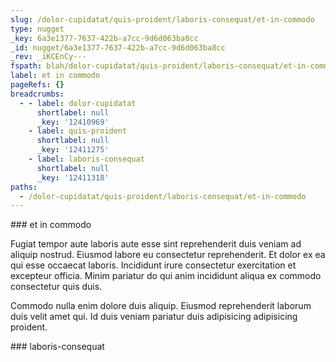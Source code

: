 ```yaml
---
slug: /dolor-cupidatat/quis-proident/laboris-consequat/et-in-commodo
type: nugget
_key: 6a3e1377-7637-422b-a7cc-9d6d063ba8cc
_id: nugget/6a3e1377-7637-422b-a7cc-9d6d063ba8cc
_rev: _iKCEnCy---
fspath: blah/dolor-cupidatat/quis-proident/laboris-consequat/et-in-commodo.md
label: et in commodo
pageRefs: {}
breadcrumbs:
  - - label: dolor-cupidatat
      shortlabel: null
      _key: '12410969'
    - label: quis-proident
      shortlabel: null
      _key: '12411275'
    - label: laboris-consequat
      shortlabel: null
      _key: '12411318'
paths:
  - /dolor-cupidatat/quis-proident/laboris-consequat/et-in-commodo
---
```


<NuggetArea>
<Nugget slug="/dolor-cupidatat/quis-proident/laboris-consequat/et-in-commodo" type="nugget" _key="6a3e1377-7637-422b-a7cc-9d6d063ba8cc" _id="nugget/6a3e1377-7637-422b-a7cc-9d6d063ba8cc" _rev="_iKCEnCy---" fspath="blah/dolor-cupidatat/quis-proident/laboris-consequat/et-in-commodo.md" label="et in commodo" paths="/dolor-cupidatat/quis-proident/laboris-consequat/et-in-commodo">
<NuggetBody>
### et in commodo

Fugiat tempor aute laboris aute esse sint reprehenderit duis veniam ad aliquip nostrud. Eiusmod labore eu consectetur reprehenderit. Et dolor ex ea qui esse occaecat laboris. Incididunt irure consectetur exercitation et excepteur officia. Minim pariatur do qui anim incididunt aliqua ex commodo consectetur quis duis.

Commodo nulla enim dolore duis aliquip. Eiusmod reprehenderit laborum duis velit amet qui. Id duis veniam pariatur duis adipisicing adipisicing proident.

</NuggetBody>
<Breadcrumbs>
<Crumbs>
<Crumb _key="12410969" label="dolor-cupidatat" /><Crumb _key="12411275" label="quis-proident" /><Crumb _key="12411318" label="laboris-consequat" />
</Crumbs>
</Breadcrumbs>
</Nugget>

<NuggetsInbound>
</NuggetsInbound>
<NuggetsOutbound>
</NuggetsOutbound>
</NuggetArea>
<PassagesInbound>
<Passage direction="inbound" type="passage" _key="12411318" _id="passage/12411318" _rev="_iKCEnCu--A" label="laboris-consequat" passage="laboris-consequat" fspath="blah/dolor-cupidatat/quis-proident/laboris-consequat" paths="/dolor-cupidatat/quis-proident/laboris-consequat" slug="/dolor-cupidatat/quis-proident/laboris-consequat">
<NuggetBody>
### laboris-consequat

</NuggetBody>
<Breadcrumbs>
<Crumbs>
<Crumb _key="12410969" label="dolor-cupidatat" /><Crumb _key="12411275" label="quis-proident" />
</Crumbs>
</Breadcrumbs>
</Passage>

</PassagesInbound>
<PassagesOutbound>
</PassagesOutbound>